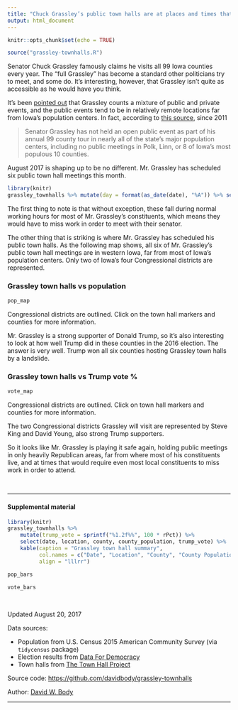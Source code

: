 ```yaml
---
title: "Chuck Grassley’s public town halls are at places and times that make it difficult for most Iowans to attend"
output: html_document
---
```


```r
knitr::opts_chunk$set(echo = TRUE)
```

```r
source("grassley-townhalls.R")
```

Senator Chuck Grassley famously claims he visits all 99 Iowa counties every year. The "full Grassley" has become a standard other politicians try to meet, and some do. It's interesting, however, that Grassley isn't quite as accessible as he would have you think.

It's been [pointed out](https://iowastartingline.com/2016/09/01/look-at-this-map-of-counties-chuck-grassley-avoids-public-events-in/) that Grassley counts a mixture of public and private events, and the public events tend to be in relatively remote locations far from Iowa's population centers. In fact, according to [this source](http://fakegrassley.com), since 2011

> Senator Grassley has not held an open public event as part of his annual 99 county tour in nearly all of the state’s major population centers, including no public meetings in Polk, Linn, or 8 of Iowa’s most populous 10 counties.

August 2017 is shaping up to be no different. Mr. Grassley has scheduled six public town hall meetings this month.

```r
library(knitr)
grassley_townhalls %>% mutate(day = format(as_date(date), "%A")) %>% select(day, date, time, location) %>% kable
```

The first thing to note is that without exception, these fall during normal working hours for most of Mr. Grassley's constituents, which means they would have to miss work in order to meet with their senator.

The other thing that is striking is where Mr. Grassley has scheduled his public town halls. As the following map shows, all six of Mr. Grassley's public town hall meetings are in western Iowa, far from most of Iowa's population centers. Only two of Iowa's four Congressional districts are represented.

### Grassley town halls vs population

```r
pop_map
```

Congressional districts are outlined. Click on the town hall markers and counties for more information.

Mr. Grassley is a strong supporter of Donald Trump, so it's also interesting to look at how well Trump did in these counties in the 2016 election. The answer is very well. Trump won all six counties hosting Grassley town halls by a landslide.


### Grassley town halls vs Trump vote %

```r
vote_map
```

Congressional districts are outlined. Click on town hall markers and counties for more information.

The two Congressional districts Grassley will visit are represented by Steve King and David Young, also strong Trump supporters.

So it looks like Mr. Grassley is playing it safe again, holding public meetings in only heavily Republican areas, far from where most of his constituents live, and at times that would require even most local constituents to miss work in order to attend.

<br/>
<hr/>

#### Supplemental material

```r
library(knitr)
grassley_townhalls %>%
    mutate(trump_vote = sprintf("%1.2f%%", 100 * rPct)) %>%
    select(date, location, county, county_population, trump_vote) %>%
    kable(caption = "Grassley town hall summary",
          col.names = c("Date", "Location", "County", "County Population", "County Trump Vote"),
          align = "lllrr")
```

```r
pop_bars
```

```r
vote_bars
```

<br/>

Updated August 20, 2017

Data sources:

* Population from U.S. Census 2015 American Community Survey (via `tidycensus` package)
* Election results from [Data For Democracy]( https://data.world/data4democracy/election-transparency)
* Town halls from [The Town Hall Project](https://townhallproject.com/)

Source code: [https://github.com/davidbody/grassley-townhalls](https://github.com/davidbody/grassley-townhalls)

Author: [David W. Body](https://twitter.com/david_body)

---
